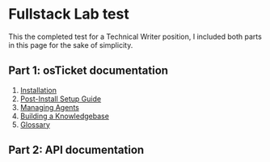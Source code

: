 # Fullstack Lab test

This the completed test for a Technical Writer position, I included both parts in this page for the sake of simplicity.

## Part 1: osTicket documentation

1. [Installation](installation.mdx)
2. [Post-Install Setup Guide](post_install.mdx)
3. [Managing Agents](agents.mdx)
4. [Building a Knowledgebase](knowledgebase.mdx)
5. [Glossary](glossary.mdx)

## Part 2: API documentation

